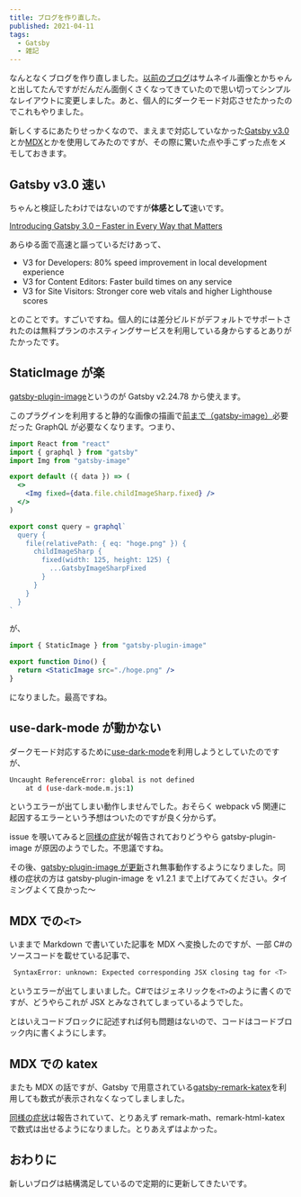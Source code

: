 ```yaml
---
title: ブログを作り直した。
published: 2021-04-11
tags:
  - Gatsby
  - 雑記
---
```


なんとなくブログを作り直しました。[以前のブログ](https://tamaosa.netlify.app/)はサムネイル画像とかちゃんと出してたんですがだんだん面倒くさくなってきていたので思い切ってシンプルなレイアウトに変更しました。あと、個人的にダークモード対応させたかったのでこれもやりました。

新しくするにあたりせっかくなので、まえまで対応していなかった[Gatsby v3.0](https://www.gatsbyjs.com/blog/gatsby-v3/)とか[MDX](https://mdxjs.com/)とかを使用してみたのですが、その際に驚いた点や手こずった点をメモしておきます。

## Gatsby v3.0 速い

ちゃんと検証したわけではないのですが**体感として**速いです。

[Introducing Gatsby 3.0 – Faster in Every Way that Matters](https://www.gatsbyjs.com/blog/gatsby-v3/)

あらゆる面で高速と謳っているだけあって、

- V3 for Developers: 80% speed improvement in local development experience
- V3 for Content Editors: Faster build times on any service
- V3 for Site Visitors: Stronger core web vitals and higher Lighthouse scores

とのことです。すごいですね。個人的には差分ビルドがデフォルトでサポートされたのは無料プランのホスティングサービスを利用している身からするとありがたかったです。

## StaticImage が楽

[gatsby-plugin-image](https://www.gatsbyjs.com/plugins/gatsby-plugin-image/)というのが Gatsby v2.24.78 から使えます。

このプラグインを利用すると静的な画像の描画で[前まで（gatsby-image）](https://www.gatsbyjs.com/plugins/gatsby-image/)必要だった GraphQL が必要なくなります。つまり、

```jsx
import React from "react"
import { graphql } from "gatsby"
import Img from "gatsby-image"

export default ({ data }) => (
  <>
    <Img fixed={data.file.childImageSharp.fixed} />
  </>
)

export const query = graphql`
  query {
    file(relativePath: { eq: "hoge.png" }) {
      childImageSharp {
        fixed(width: 125, height: 125) {
          ...GatsbyImageSharpFixed
        }
      }
    }
  }
`
```

が、

```jsx
import { StaticImage } from "gatsby-plugin-image"

export function Dino() {
  return <StaticImage src="./hoge.png" />
}
```

になりました。最高ですね。

## use-dark-mode が動かない

ダークモード対応するために[use-dark-mode](https://github.com/donavon/use-dark-mode)を利用しようとしていたのですが、

```bash
Uncaught ReferenceError: global is not defined
    at d (use-dark-mode.m.js:1)
```

というエラーが出てしまい動作しませんでした。おそらく webpack v5 関連に起因するエラーという予想はついたのですが良く分からず。

issue を覗いてみると[同様の症状](https://github.com/wKovacs64/gatsby-plugin-use-dark-mode/issues/73)が報告されておりどうやら gatsby-plugin-image が原因のようでした。不思議ですね。

その後、[gatsby-plugin-image が更新](https://github.com/gatsbyjs/gatsby/discussions/30094#discussioncomment-579724)され無事動作するようになりました。同様の症状の方は gatsby-plugin-image を v1.2.1 まで上げてみてください。タイミングよくて良かった～

## MDX での`<T>`

いままで Markdown で書いていた記事を MDX へ変換したのですが、一部 C#のソースコードを載せている記事で、

```bash
 SyntaxError: unknown: Expected corresponding JSX closing tag for <T>
```

というエラーが出てしまいました。C#ではジェネリックを`<T>`のように書くのですが、どうやらこれが JSX とみなされてしまっているようでした。

とはいえコードブロックに記述すれば何も問題はないので、コードはコードブロック内に書くようにします。

## MDX での katex

またも MDX の話ですが、Gatsby で用意されている[gatsby-remark-katex](https://www.gatsbyjs.com/plugins/gatsby-remark-katex/)を利用しても数式が表示されなくなってしましました。

[同様の症状](https://github.com/gatsbyjs/gatsby/issues/21866)は報告されていて、とりあえず remark-math、remark-html-katex で数式は出せるようになりました。とりあえずはよかった。

## おわりに

新しいブログは結構満足しているので定期的に更新してきたいです。
